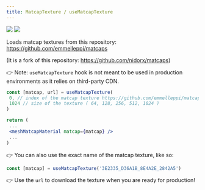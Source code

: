 ```yaml
---
title: MatcapTexture / useMatcapTexture
---
```


[![](https://img.shields.io/badge/-storybook-%23ff69b4)](https://drei.pmnd.rs/?path=/story/staging-matcaptexture) ![](https://img.shields.io/badge/-suspense-brightgreen)

Loads matcap textures from this repository: https://github.com/emmelleppi/matcaps

(It is a fork of this repository: https://github.com/nidorx/matcaps)

👉 Note: `useMatcapTexture` hook is not meant to be used in production environments as it relies on third-party CDN.

```jsx
const [matcap, url] = useMatcapTexture(
 0, // index of the matcap texture https://github.com/emmelleppi/matcaps/blob/master/matcap-list.json
 1024 // size of the texture ( 64, 128, 256, 512, 1024 )
)

return (
 ...
 <meshMatcapMaterial matcap={matcap} />
 ...
)
```

👉 You can also use the exact name of the matcap texture, like so:

```jsx
const [matcap] = useMatcapTexture('3E2335_D36A1B_8E4A2E_2842A5')
```

👉 Use the `url` to download the texture when you are ready for production!
